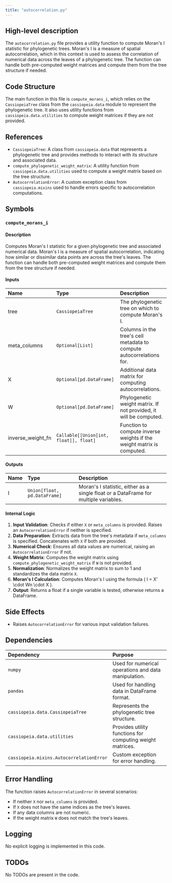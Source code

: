 ```yaml
---
title: "autocorrelation.py"
---
```


## High-level description

The `autocorrelation.py` file provides a utility function to compute Moran's I statistic for phylogenetic trees. Moran's I is a measure of spatial autocorrelation, which in this context is used to assess the correlation of numerical data across the leaves of a phylogenetic tree. The function can handle both pre-computed weight matrices and compute them from the tree structure if needed.

## Code Structure

The main function in this file is `compute_morans_i`, which relies on the `CassiopeiaTree` class from the `cassiopeia.data` module to represent the phylogenetic tree. It also uses utility functions from `cassiopeia.data.utilities` to compute weight matrices if they are not provided.

## References

- `CassiopeiaTree`: A class from `cassiopeia.data` that represents a phylogenetic tree and provides methods to interact with its structure and associated data.
- `compute_phylogenetic_weight_matrix`: A utility function from `cassiopeia.data.utilities` used to compute a weight matrix based on the tree structure.
- `AutocorrelationError`: A custom exception class from `cassiopeia.mixins` used to handle errors specific to autocorrelation computations.

## Symbols

### `compute_morans_i`
#### Description
Computes Moran's I statistic for a given phylogenetic tree and associated numerical data. Moran's I is a measure of spatial autocorrelation, indicating how similar or dissimilar data points are across the tree's leaves. The function can handle both pre-computed weight matrices and compute them from the tree structure if needed.

#### Inputs
| Name               | Type                  | Description                                                                 |
|:-------------------|:----------------------|:----------------------------------------------------------------------------|
| tree               | `CassiopeiaTree`      | The phylogenetic tree on which to compute Moran's I.                        |
| meta_columns       | `Optional[List]`      | Columns in the tree's cell metadata to compute autocorrelations for.        |
| X                  | `Optional[pd.DataFrame]` | Additional data matrix for computing autocorrelations.                      |
| W                  | `Optional[pd.DataFrame]` | Phylogenetic weight matrix. If not provided, it will be computed.           |
| inverse_weight_fn  | `Callable[[Union[int, float]], float]` | Function to compute inverse weights if the weight matrix is computed.       |

#### Outputs
| Name | Type | Description |
|:-----|:-----|:------------|
| I    | `Union[float, pd.DataFrame]` | Moran's I statistic, either as a single float or a DataFrame for multiple variables. |

#### Internal Logic
1. **Input Validation**: Checks if either `X` or `meta_columns` is provided. Raises an `AutocorrelationError` if neither is specified.
2. **Data Preparation**: Extracts data from the tree's metadata if `meta_columns` is specified. Concatenates with `X` if both are provided.
3. **Numerical Check**: Ensures all data values are numerical, raising an `AutocorrelationError` if not.
4. **Weight Matrix**: Computes the weight matrix using `compute_phylogenetic_weight_matrix` if `W` is not provided.
5. **Normalization**: Normalizes the weight matrix to sum to 1 and standardizes the data matrix `X`.
6. **Moran's I Calculation**: Computes Moran's I using the formula \( I = X' \cdot Wn \cdot X \).
7. **Output**: Returns a float if a single variable is tested, otherwise returns a DataFrame.

## Side Effects
- Raises `AutocorrelationError` for various input validation failures.

## Dependencies

| Dependency | Purpose |
|:-----------|:--------|
| `numpy`    | Used for numerical operations and data manipulation. |
| `pandas`   | Used for handling data in DataFrame format. |
| `cassiopeia.data.CassiopeiaTree` | Represents the phylogenetic tree structure. |
| `cassiopeia.data.utilities` | Provides utility functions for computing weight matrices. |
| `cassiopeia.mixins.AutocorrelationError` | Custom exception for error handling. |

## Error Handling
The function raises `AutocorrelationError` in several scenarios:
- If neither `X` nor `meta_columns` is provided.
- If `X` does not have the same indices as the tree's leaves.
- If any data columns are not numeric.
- If the weight matrix `W` does not match the tree's leaves.

## Logging
No explicit logging is implemented in this code.

## TODOs
No TODOs are present in the code.